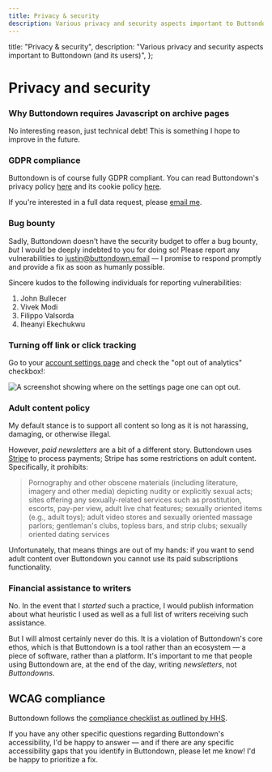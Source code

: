 ```yaml
---
title: Privacy & security
description: Various privacy and security aspects important to Buttondown (and its users)
---
```



  title: "Privacy & security",
  description:
    "Various privacy and security aspects important to Buttondown (and its users)",
};

# Privacy and security

### Why Buttondown requires Javascript on archive pages

No interesting reason, just technical debt! This is something I hope to improve
in the future.

### GDPR compliance

Buttondown is of course fully GDPR compliant. You can read Buttondown's privacy policy [here](https://buttondown.email/privacy) and its cookie policy [here](https://buttondown.email/cookies).

If you're interested in a full data request, please [email me](mailto:justin@buttondown.email).

### Bug bounty

Sadly, Buttondown doesn't have the security budget to offer a bug bounty, _but_ I would be deeply indebted to you for doing so! Please report any vulnerabilities to [justin@buttondown.email](mailto:justin@buttondown.email) — I promise to respond promptly and provide a fix as soon as humanly possible.

Sincere kudos to the following individuals for reporting vulnerabilities:

1. John Bullecer
2. Vivek Modi
3. Filippo Valsorda
4. Iheanyi Ekechukwu

### Turning off link or click tracking

Go to your [account settings page](https://buttondown.email/account) and check the "opt out of analytics" checkbox!:

![A screenshot showing where on the settings page one can opt out.](/images/opt-out.png)

### Adult content policy

My default stance is to support all content so long as it is not harassing, damaging, or otherwise illegal.

However, _paid newsletters_ are a bit of a different story. Buttondown uses [Stripe](https://stripe.com/restricted-businesses) to process payments; Stripe has some restrictions on adult content. Specifically, it prohibits:

> Pornography and other obscene materials (including literature, imagery and other media) depicting nudity or explicitly sexual acts; sites offering any sexually-related services such as prostitution, escorts, pay-per view, adult live chat features; sexually oriented items (e.g., adult toys); adult video stores and sexually oriented massage parlors; gentleman's clubs, topless bars, and strip clubs; sexually oriented dating services

Unfortunately, that means things are out of my hands: if you want to send adult content over Buttondown you cannot use its paid subscriptions functionality.

### Financial assistance to writers

No. In the event that I _started_ such a practice, I would publish information about what heuristic I used as well as a full list of writers receiving such assistance.

But I will almost certainly never do this. It is a violation of Buttondown's core ethos, which is that Buttondown is a tool rather than an ecosystem — a piece of software, rather than a platform. It's important to me that people using Buttondown are, at the end of the day, writing _newsletters_, not _Buttondowns_.

## WCAG compliance

Buttondown follows the [compliance checklist as outlined by HHS](https://www.hhs.gov/web/section-508/accessibility-checklists/index.html).

If you have any other specific questions regarding Buttondown's accessibility, I'd be happy to answer — and if there are any specific accessibility gaps that you identify
in Buttondown, please let me know! I'd be happy to prioritize a fix.
